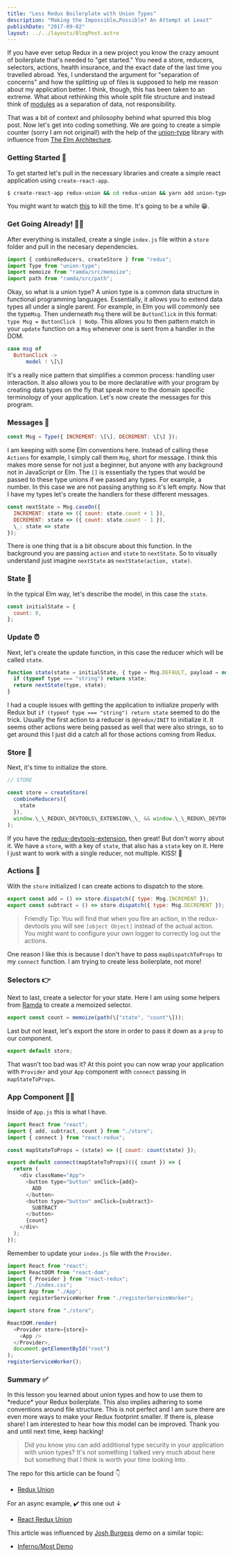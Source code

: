 ```yaml
---
title: "Less Redux Boilerplate with Union Types"
description: "Making the Impossible…Possible? An Attempt at Least"
publishDate: "2017-09-02"
layout: ../../layouts/BlogPost.astro
---
```


If you have ever setup Redux in a new project you know the crazy amount of boilerplate that's needed to "get started." You need a store, reducers, selectors, actions, health insurance, and the exact date of the last time you travelled abroad. Yes, I understand the argument for "separation of concerns" and how the splitting up of files is supposed to help me reason about my application better. I think, though, this has been taken to an extreme. What about rethinking this whole split file structure and instead think of [modules](https://www.youtube.com/watch?v=XpDsk374LDE&t=1385s) as a separation of data, not responsibility.

That was a bit of context and philosophy behind what spurred this blog post. Now let's get into coding something. We are going to create a simple counter (sorry I am not original!) with the help of the [union-type](https://github.com/paldepind/union-type) library with influence from [The Elm Architecture](https://guide.elm-lang.org/architecture/).

### Getting Started 🚀

To get started let's pull in the necessary libraries and create a simple react application using `create-react-app`.

```bash
$ create-react-app redux-union && cd redux-union && yarn add union-type redux react-redux ramda && yarn start
```

You might want to watch [this](https://www.youtube.com/watch?v=WyMpZTba5Tc&t=213s) to kill the time. It's going to be a while 😁.

### Get Going Already! 🏃🏻

After everything is installed, create a single `index.js` file within a `store` folder and pull in the necesary dependencies.

```javascript
import { combineReducers, createStore } from "redux";
import Type from "union-type";
import memoize from "ramda/src/memoize";
import path from "ramda/src/path";
```

Okay, so what is a union type? A union type is a common data structure in functional programming languages. Essentially, it allows you to extend data types all under a single parent. For example, in Elm you will commonly see the type`Msg`. Then underneath `Msg` there will be `ButtonClick` in this format: `type Msg = ButtonClick | NoOp`. This allows you to then pattern match in your `update` function on a `Msg` whenever one is sent from a handler in the DOM.

```elm
case msg of
  ButtonClick ->
      model ! \[\]
```

It's a really nice pattern that simplifies a common process: handling user interaction. It also allows you to be more declarative with your program by creating data types on the fly that speak more to the domain specific terminology of your application. Let's now create the messages for this program.

### Messages 💬

```javascript
const Msg = Type({ INCREMENT: \[\], DECREMENT: \[\] });
```

I am keeping with some Elm conventions here. Instead of calling these `Actions` for example, I simply call them `Msg`, short for message. I think this makes more sense for not just a beginner, but anyone with any background not in JavaScript or Elm. The `[]` is essentially the types that would be passed to these type unions if we passed any types. For example, a number. In this case we are not passing anything so it's left empty. Now that I have my types let's create the handlers for these different messages.

```javascript
const nextState = Msg.caseOn({
  INCREMENT: state => ({ count: state.count + 1 }),
  DECREMENT: state => ({ count: state.count - 1 }),
  \_: state => state
});
```

There is one thing that is a bit obscure about this function. In the background you are passing `action` and `state` to `nextState`. So to visually understand just imagine `nextState` as `nextState(action, state)`.

### State 📱

In the typical Elm way, let's describe the model, in this case the `state`.

```javascript
const initialState = {
  count: 0,
};
```

### Update ⏰

Next, let's create the update function, in this case the reducer which will be called `state`.

```javascript
function state(state = initialState, { type = Msg.DEFAULT, payload = null }) {
  if (typeof type === "string") return state;
  return nextState(type, state);
}
```

I had a couple issues with getting the application to initialize properly with Redux but `if (typeof type === "string") return state` seemed to do the trick. Usually the first action to a reducer is `@@redux/INIT` to initialize it. It seems other actions were being passed as well that were also strings, so to get around this I just did a catch all for those actions coming from Redux.

### Store 🏪

Next, it's time to initialize the store.

```javascript
// STORE

const store = createStore(
  combineReducers({
    state
  }),
  window.\_\_REDUX\_DEVTOOLS\_EXTENSION\_\_ && window.\_\_REDUX\_DEVTOOLS\_EXTENSION\_\_()
);
```

If you have the [redux-devtools-extension](https://github.com/zalmoxisus/redux-devtools-extension), then great! But don't worry about it. We have a `store`, with a key of `state`, that also has a `state` key on it. Here I just want to work with a single reducer, not multiple. KISS! 💋

### Actions 🤹‍

With the `store` initialized I can create actions to dispatch to the store.

```javascript
export const add = () => store.dispatch({ type: Msg.INCREMENT });
export const subtract = () => store.dispatch({ type: Msg.DECREMENT });
```

> Friendly Tip: You will find that when you fire an action, in the redux-devtools you will see `[object Object]` instead of the actual action. You might want to configure your own logger to correctly log out the actions.

One reason I like this is because I don't have to pass `mapDispatchToProps` to my `connect` function. I am trying to create less boilerplate, not more!

### Selectors 👉

Next to last, create a selector for your state. Here I am using some helpers from [Ramda](http://ramdajs.com/docs/) to create a memoized selector.

```javascript
export const count = memoize(path(\["state", "count"\]));
```

Last but not least, let's export the store in order to pass it down as a `prop` to our component.

```javascript
export default store;
```

That wasn't too bad was it? At this point you can now wrap your application with `Provider` and your `App` component with `connect` passing in `mapStateToProps`.

### App Component 👩‍💻

Inside of `App.js` this is what I have.

```javascript
import React from "react";
import { add, subtract, count } from "./store";
import { connect } from "react-redux";

const mapStateToProps = (state) => ({ count: count(state) });

export default connect(mapStateToProps)(({ count }) => {
  return (
    <div className="App">
      <button type="button" onClick={add}>
        ADD
      </button>
      <button type="button" onClick={subtract}>
        SUBTRACT
      </button>
      {count}
    </div>
  );
});
```

Remember to update your `index.js` file with the `Provider`.

```javascript
import React from "react";
import ReactDOM from "react-dom";
import { Provider } from "react-redux";
import "./index.css";
import App from "./App";
import registerServiceWorker from "./registerServiceWorker";

import store from "./store";

ReactDOM.render(
  <Provider store={store}>
    <App />
  </Provider>,
  document.getElementById("root")
);
registerServiceWorker();
```

### Summary ✅

In this lesson you learned about union types and how to use them to \*reduce\* your Redux boilerplate. This also implies adhering to some conventions around file structure. This is not perfect and I am sure there are even more ways to make your Redux footprint smaller. If there is, please share! I am interested to hear how this model can be improved. Thank you and until next time, keep hacking!

> Did you know you can add additional type security in your application with union types? It's not something I talked very much about here but something that I think is worth your time looking into.

The repo for this article can be found 👇

- [Redux Union](https://github.com/arecvlohe/redux-union)

For an async example, ✔️ this one out ↓

- [React Redux Union](https://github.com/arecvlohe/react-redux-union)

This article was influenced by [Josh Burgess](https://medium.com/u/1e1c827af4c4) demo on a similar topic:

- [Inferno/Most Demo](https://github.com/joshburgess/inferno-most-fp-demo)
